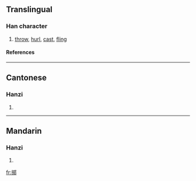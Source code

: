 {{see|擲}}

==Translingual==
===Han character===
{{Han char|rn=64|rad=手|as=08|sn=11|four=|canj=手廿大中 (QTKL), X手廿大中 (XQTKL)}}
# [[throw]], [[hurl]], [[cast]], [[fling]]
====References====
{{Han ref|kx=0445.341|hdz=31906.040|uh=63B7|ud=25527}}
----
==Cantonese==
===Hanzi===
{{yue-hanzi|jyut=|y=jaak6}}
# {{defn|Cantonese}}
----
==Mandarin==
===Hanzi===
{{cmn-hanzi|tra=擲|pin=[[zhí]] (zhi2)|wg=chih<sup>2</sup>}}
# {{defn|Mandarin}}

[[fr:掷]]